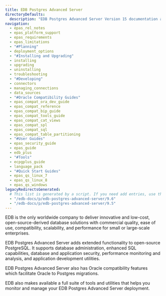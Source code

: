 ```yaml
---
title: EDB Postgres Advanced Server
directoryDefaults:
  description: "EDB Postgres Advanced Server Version 15 documentation and release notes. Oracle database compatibility with higher security and data redaction for enterprises."
navigation:
  - epas_rel_notes
  - epas_platform_support
  - epas_requirements
  - epas_limitations
  - "#Planning"
  - deployment_options
  - "#Installing and Upgrading"
  - installing
  - upgrading
  - uninstalling
  - troubleshooting
  - "#Developing"
  - connectors
  - managing_connections
  - data_sources 
  - "#Oracle Compatibility Guides"
  - epas_compat_ora_dev_guide
  - epas_compat_reference
  - epas_compat_bip_guide
  - epas_compat_tools_guide
  - epas_compat_cat_views
  - epas_compat_spl
  - epas_compat_sql
  - epas_compat_table_partitioning
  - "#User Guides"
  - epas_security_guide
  - epas_guide
  - edb_plus
  - "#Tools"
  - ecpgplus_guide
  - language_pack
  - "#Quick Start Guides"
  - epas_qs_linux_7
  - epas_qs_linux_8
  - epas_qs_windows
legacyRedirectsGenerated:
  # This list is generated by a script. If you need add entries, use the `legacyRedirects` key.
  - "/edb-docs/p/edb-postgres-advanced-server/9.6"
  - "/edb-docs/p/edb-postgres-advanced-server/9.5"
---
```


EDB is the only worldwide company to deliver innovative and low-cost, open-source-derived database solutions with commercial quality, ease of use, compatibility, scalability, and performance for small or large-scale enterprises.

EDB Postgres Advanced Server adds extended functionality to open-source PostgreSQL. It supports database administration, enhanced SQL capabilities, database and application security, performance monitoring and analysis, and application development utilities. 

EDB Postgres Advanced Server also has Oracle compatibility features which facilitate Oracle to Postgres migrations.

EDB also makes available a full suite of tools and utilities that helps you monitor and manage your EDB Postgres Advanced Server deployment.
